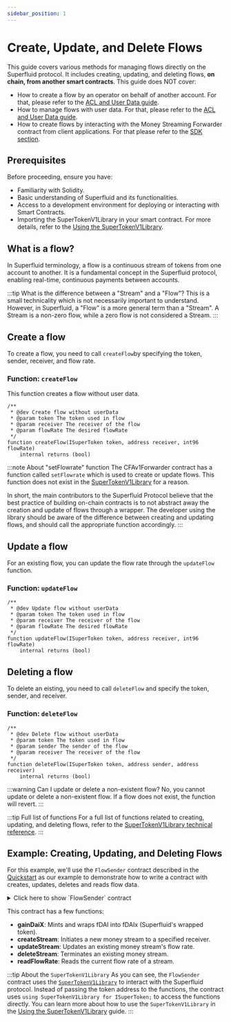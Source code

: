```yaml
---
sidebar_position: 1
---
```


# Create, Update, and Delete Flows

This guide covers various methods for managing flows directly on the Superfluid protocol. It includes creating, updating, and deleting flows, **on chain, from another smart contracts**.
This guide does NOT cover:
- How to create a flow by an operator on behalf of another account. For that, please refer to the [ACL and User Data guide](/docs/protocol/money-streaming/guides/acl-user-data).
- How to manage flows with user data. For that, please refer to the [ACL and User Data guide](/docs/protocol/money-streaming/guides/acl-user-data).
- How to create flows by interacting with the Money Streaming Forwarder contract from client applications. For that please refer to the [SDK section](/docs/sdk/money-streaming/create-update-delete-flow).

## Prerequisites

Before proceeding, ensure you have:

- Familiarity with Solidity.
- Basic understanding of Superfluid and its functionalities.
- Access to a development environment for deploying or interacting with Smart Contracts.
- Importing the SuperTokenV1Library in your smart contract. For more details, refer to the [Using the SuperTokenV1Library](/docs/protocol/super-tokens/guides/using-library).

## What is a flow?
In Superfluid terminology, a flow is a continuous stream of tokens from one account to another.
It is a fundamental concept in the Superfluid protocol, enabling real-time, continuous payments between accounts.

:::tip What is the difference between a "Stream" and a "Flow"?
This is a small technicality which is not necessarily important to understand.
However, in Superfluid, a "Flow" is a more general term than a "Stream".
A Stream is a non-zero flow, while a zero flow is not considered a Stream.
:::

## Create a flow

To create a flow, you need to call `createFlow`by specifying the token, sender, receiver, and flow rate.

### Function: `createFlow`

This function creates a flow without user data.

```solidity
/**
 * @dev Create flow without userData
 * @param token The token used in flow
 * @param receiver The receiver of the flow
 * @param flowRate The desired flowRate
 */
function createFlow(ISuperToken token, address receiver, int96 flowRate)
    internal returns (bool)
```

:::note About "setFlowrate" function
The CFAv1Forwarder contract has a function called `setFlowrate` which is used to create or update flows.
This function does not exist in the [SuperTokenV1Library](/docs/technical-reference/SuperTokenV1Library) for a reason.

In short, the main contributors to the Superfluid Protocol believe that the best practice of building on-chain contracts is
to not abstract away the creation and update of flows through a wrapper. The developer using the library should be aware of
the difference between creating and updating flows, and should call the appropriate function accordingly.
:::

## Update a flow

For an existing flow, you can update the flow rate through the `updateFlow` function.

### Function: `updateFlow`

```solidity
/**
 * @dev Update flow without userData
 * @param token The token used in flow
 * @param receiver The receiver of the flow
 * @param flowRate The desired flowRate
 */
function updateFlow(ISuperToken token, address receiver, int96 flowRate)
    internal returns (bool)
```

## Deleting a flow

To delete an eisting, you need to call `deleteFlow` and  specify the token, sender, and receiver.

### Function: `deleteFlow`

```solidity
/**
 * @dev Delete flow without userData
 * @param token The token used in flow
 * @param sender The sender of the flow
 * @param receiver The receiver of the flow
 */
function deleteFlow(ISuperToken token, address sender, address receiver)
    internal returns (bool)
```

:::warning Can I update or delete a non-existent flow?
No, you cannot update or delete a non-existent flow. If a flow does not exist, the function will revert.
:::

:::tip Full list of functions
For a full list of functions related to creating, updating, and deleting flows, refer to the [SuperTokenV1Library technical reference](/docs/technical-reference/SuperTokenV1Library).
:::

## Example: Creating, Updating, and Deleting Flows

For this example, we'll use the `FlowSender` contract described in the [Quickstart](/docs/protocol/quickstart.mdx) as our example to demonstrate how to write a contract with creates, updates, deletes and reads flow data.


<div>
<details>
<summary>Click here to show `FlowSender` contract</summary>
<p>

```solidity
//SPDX-License-Identifier: Unlicensed
pragma solidity ^0.8.14;

import { ISuperfluid, ISuperToken } from "@superfluid-finance/ethereum-contracts/contracts/interfaces/superfluid/ISuperfluid.sol";

import { SuperTokenV1Library } from "@superfluid-finance/ethereum-contracts/contracts/apps/SuperTokenV1Library.sol";

import "@openzeppelin/contracts/token/ERC20/IERC20.sol";
// For deployment on Mumbai Testnet

interface IFakeDAI is IERC20 {

    function mint(address account, uint256 amount) external;

}

contract FlowSender {

    using SuperTokenV1Library for ISuperToken;

    mapping (address => bool) public accountList;

    ISuperToken public daix;

    // fDAIx address on Polygon Mumbai = 0x5D8B4C2554aeB7e86F387B4d6c00Ac33499Ed01f
    constructor(ISuperToken _daix) {

        daix = _daix;

    }

    /// @dev Mints 10,000 fDAI to this contract and wraps it all into fDAIx
    function gainDaiX() external {

        // Get address of fDAI by getting underlying token address from DAIx token
        IFakeDAI fdai = IFakeDAI( daix.getUnderlyingToken() );

        // Mint 10,000 fDAI
        fdai.mint(address(this), 10000e18);

        // Approve fDAIx contract to spend fDAI
        fdai.approve(address(daix), 20000e18);

        // Wrap the fDAI into fDAIx
        daix.upgrade(10000e18);

    }

    /// @dev creates a stream from this contract to desired receiver at desired rate
    function createStream(int96 flowRate, address receiver) external {

        // Create stream
        daix.createFlow(receiver, flowRate);

    }

    /// @dev updates a stream from this contract to desired receiver to desired rate
    function updateStream(int96 flowRate, address receiver) external {

        // Update stream
        daix.updateFlow(receiver, flowRate);

    }

    /// @dev deletes a stream from this contract to desired receiver
    function deleteStream(address receiver) external {

        // Delete stream
        daix.deleteFlow(address(this), receiver);

    }

    /// @dev get flow rate between this contract to certain receiver
    function readFlowRate(address receiver) external view returns (int96 flowRate) {

        // Get flow rate
        return daix.getFlowRate(address(this), receiver);

    }

}
```

</p>
</details>
</div>

This contract has a few functions:

- **gainDaiX**: Mints and wraps fDAI into fDAIx (Superfluid's wrapped token).
- **createStream**: Initiates a new money stream to a specified receiver.
- **updateStream**: Updates an existing money stream's flow rate.
- **deleteStream**: Terminates an existing money stream.
- **readFlowRate**: Reads the current flow rate of a stream.

:::tip About the `SuperTokenV1Library`
As you can see, the `FlowSender` contract uses the [`SuperTokenV1Library`](/docs/technical-reference/SuperTokenV1Library) to interact with the Superfluid protocol.
Instead of passing the token address to the functions, the contract uses `using SuperTokenV1Library for ISuperToken;` to access the functions directly.
You can learn more about how to use the `SuperTokenV1Library` in the [Using the SuperTokenV1Library](/docs/protocol/super-tokens/guides/using-library) guide.
:::
